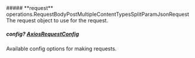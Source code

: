 
<Collapsible>
    ##### **request** operations.RequestBodyPostMultipleContentTypesSplitParamJsonRequest
    The request object to use for the request.
    <Collapsible.Break/>
    <RequestBodyPostMultipleContentTypesSplitParamJsonRequest/>
</Collapsible>

##### **config?** [AxiosRequestConfig](https://axios-http.com/docs/req_config)
Available config options for making requests.

